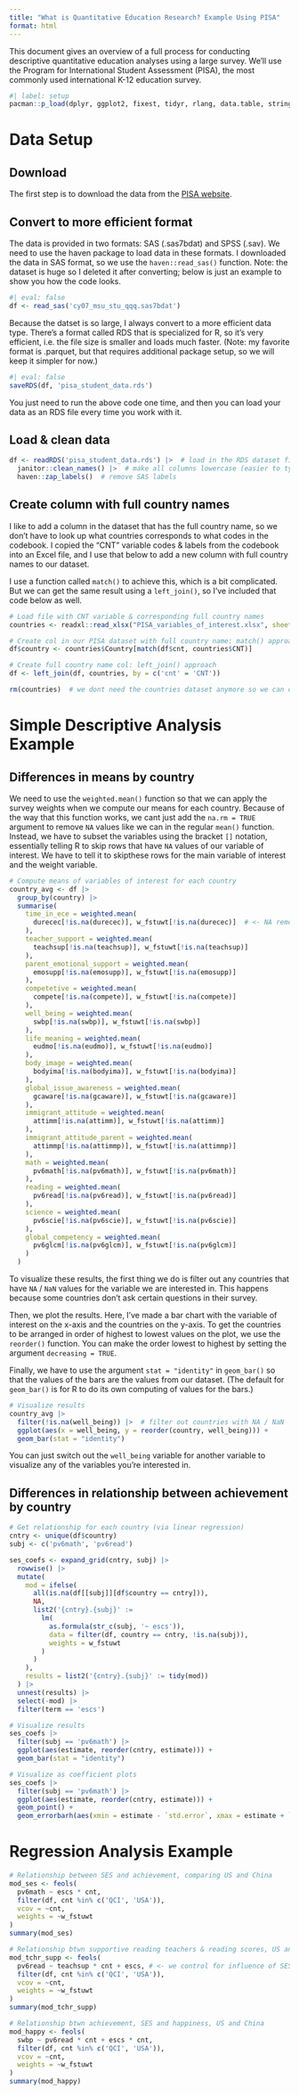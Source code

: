 ```yaml
---
title: "What is Quantitative Education Research? Example Using PISA"
format: html
---
```


This document gives an overview of a full process for conducting descriptive quantitative education analyses using a large survey. We'll use the Program for International Student Assessment (PISA), the most commonly used international K-12 education survey.

```r
#| label: setup
pacman::p_load(dplyr, ggplot2, fixest, tidyr, rlang, data.table, stringr, broom)
```

# Data Setup

## Download 

The first step is to download the data from the [PISA website](https://www.oecd.org/en/about/programmes/pisa.html).

## Convert to more efficient format

The data is provided in two formats: SAS (.sas7bdat) and SPSS (.sav). We need to use the haven package to load data in these formats. I downloaded the data in SAS format, so we use the `haven::read_sas()` function. Note: the dataset is huge so I deleted it after converting; below is just an example to show you how the code looks.

```r
#| eval: false
df <- read_sas('cy07_msu_stu_qqq.sas7bdat')
```

Because the datset is so large, I always convert to a more efficient data type. There's a format called RDS that is specialized for R, so it's very efficient, i.e. the file size is smaller and loads much faster. (Note: my favorite format is .parquet, but that requires additional package setup, so we will keep it simpler for now.)

```r
#| eval: false
saveRDS(df, 'pisa_student_data.rds')
```

You just need to run the above code one time, and then you can load your data as an RDS file every time you work with it.

## Load & clean data

```r
df <- readRDS('pisa_student_data.rds') |>  # load in the RDS dataset file
  janitor::clean_names() |>  # make all columns lowercase (easier to type)
  haven::zap_labels()  # remove SAS labels
```

## Create column with full country names

I like to add a column in the dataset that has the full country name, so we don't have to look up what countries corresponds to what codes in the codebook. I copied the "CNT" variable codes & labels from the codebook into an Excel file, and I use that below to add a new column with full country names to our dataset.

I use a function called `match()` to achieve this, which is a bit complicated. But we can get the same result using a `left_join()`, so I've included that code below as well.

```r
# Load file with CNT variable & corresponding full country names
countries <- readxl::read_xlsx("PISA_variables_of_interest.xlsx", sheet = 2)

# Create col in our PISA dataset with full country name: match() approach
df$country <- countries$Country[match(df$cnt, countries$CNT)]

# Create full country name col: left_join() approach
df <- left_join(df, countries, by = c('cnt' = 'CNT'))

rm(countries)  # we dont need the countries dataset anymore so we can delete it
```

# Simple Descriptive Analysis Example

## Differences in means by country

We need to use the `weighted.mean()` function so that we can apply the survey weights when we compute our means for each country. Because of the way that this function works, we cant just add the `na.rm = TRUE` argument to remove `NA` values like we can in the regular `mean()` function. Instead, we have to subset the variables using the bracket `[]` notation, essentially telling R to skip rows that have `NA` values of our variable of interest. We have to tell it to skipthese rows for the main variable of interest and the weight variable.

```r
# Compute means of variables of interest for each country
country_avg <- df |> 
  group_by(country) |> 
  summarise(
    time_in_ece = weighted.mean(
      durecec[!is.na(durecec)], w_fstuwt[!is.na(durecec)]  # <- NA removal notation
    ),
    teacher_support = weighted.mean(
      teachsup[!is.na(teachsup)], w_fstuwt[!is.na(teachsup)]
    ),
    parent_emotional_support = weighted.mean(
      emosupp[!is.na(emosupp)], w_fstuwt[!is.na(emosupp)]
    ),
    competetive = weighted.mean(
      compete[!is.na(compete)], w_fstuwt[!is.na(compete)]
    ),
    well_being = weighted.mean(
      swbp[!is.na(swbp)], w_fstuwt[!is.na(swbp)]
    ),
    life_meaning = weighted.mean(
      eudmo[!is.na(eudmo)], w_fstuwt[!is.na(eudmo)]
    ),
    body_image = weighted.mean(
      bodyima[!is.na(bodyima)], w_fstuwt[!is.na(bodyima)]
    ),
    global_issue_awareness = weighted.mean(
      gcaware[!is.na(gcaware)], w_fstuwt[!is.na(gcaware)]
    ),
    immigrant_attitude = weighted.mean(
      attimm[!is.na(attimm)], w_fstuwt[!is.na(attimm)]
    ),
    immigrant_attitude_parent = weighted.mean(
      attimmp[!is.na(attimmp)], w_fstuwt[!is.na(attimmp)]
    ),
    math = weighted.mean(
      pv6math[!is.na(pv6math)], w_fstuwt[!is.na(pv6math)]
    ),
    reading = weighted.mean(
      pv6read[!is.na(pv6read)], w_fstuwt[!is.na(pv6read)]
    ),
    science = weighted.mean(
      pv6scie[!is.na(pv6scie)], w_fstuwt[!is.na(pv6scie)]
    ),
    global_competency = weighted.mean(
      pv6glcm[!is.na(pv6glcm)], w_fstuwt[!is.na(pv6glcm)]
    )
  )
```

To visualize these results, the first thing we do is filter out any countries that have `NA` / `NaN` values for the variable we are interested in. This happens because some countries don't ask certain questions in their survey.

Then, we plot the results. Here, I've made a bar chart with the variable of interest on the x-axis and the countries on the y-axis. To get the countries to be arranged in order of highest to lowest values on the plot, we use the `reorder()` function. You can make the order lowest to highest by setting the argument `decreasing = TRUE`.

Finally, we have to use the argument `stat = "identity"` in `geom_bar()` so that the values of the bars are the values from our dataset. (The default for `geom_bar()` is for R to do its own computing of values for the bars.)

```r
# Visualize results
country_avg |> 
  filter(!is.na(well_being)) |>  # filter out countries with NA / NaN
  ggplot(aes(x = well_being, y = reorder(country, well_being))) + 
  geom_bar(stat = "identity")
```

You can just switch out the `well_being` variable for another variable to visualize any of the variables you're interested in.

## Differences in relationship between achievement by country

```r
# Get relationship for each country (via linear regression)
cntry <- unique(df$country)
subj <- c('pv6math', 'pv6read')

ses_coefs <- expand_grid(cntry, subj) |> 
  rowwise() |> 
  mutate(
    mod = ifelse(
      all(is.na(df[[subj]][df$country == cntry])), 
      NA,
      list2('{cntry}.{subj}' :=
        lm(
          as.formula(str_c(subj, '~ escs')),
          data = filter(df, country == cntry, !is.na(subj)),
          weights = w_fstuwt
        )
      )
    ),
    results = list2('{cntry}.{subj}' := tidy(mod))
  ) |> 
  unnest(results) |> 
  select(-mod) |> 
  filter(term == 'escs')

# Visualize results
ses_coefs |> 
  filter(subj == 'pv6math') |> 
  ggplot(aes(estimate, reorder(cntry, estimate))) + 
  geom_bar(stat = "identity")

# Visualize as coefficient plots
ses_coefs |> 
  filter(subj == 'pv6math') |> 
  ggplot(aes(estimate, reorder(cntry, estimate))) + 
  geom_point() +
  geom_errorbarh(aes(xmin = estimate - `std.error`, xmax = estimate + `std.error`))
```

# Regression Analysis Example

```r
# Relationship between SES and achievement, comparing US and China
mod_ses <- feols(
  pv6math ~ escs * cnt, 
  filter(df, cnt %in% c('QCI', 'USA')), 
  vcov = ~cnt,
  weights = ~w_fstuwt
)
summary(mod_ses)

# Relationship btwn supportive reading teachers & reading scores, US and China
mod_tchr_supp <- feols(
  pv6read ~ teachsup * cnt + escs, # <- we control for influence of SES
  filter(df, cnt %in% c('QCI', 'USA')), 
  vcov = ~cnt,
  weights = ~w_fstuwt
)
summary(mod_tchr_supp)

# Relationship btwn achievement, SES and happiness, US and China
mod_happy <- feols(
  swbp ~ pv6read * cnt + escs * cnt,
  filter(df, cnt %in% c('QCI', 'USA')), 
  vcov = ~cnt,
  weights = ~w_fstuwt
)
summary(mod_happy)
```
